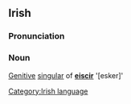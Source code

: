==Irish==
===Pronunciation===
{{IPA|[&#712;askr&#601;x]}}
===Noun===
[[Genitive]] [[singular]] of '''[[eiscir]]''' '[esker]'

[[Category:Irish language]]